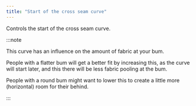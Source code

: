 ```yaml
---
title: "Start of the cross seam curve"
---
```


Controls the start of the cross seam curve.

:::note


This curve has an influence on the amount of fabric at your bum.

People with a flatter bum will get a better fit by increasing this, as the curve will start later,
and this there will be less fabric pooling at the bum.

People with a round bum might want to lower this to create a little more (horizontal) room for their behind.

:::





